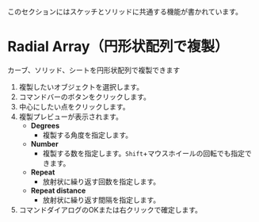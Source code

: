 
<Callout emoji="">このセクションにはスケッチとソリッドに共通する機能が書かれています。</Callout>

# Radial Array（円形状配列で複製）

カーブ、ソリッド、シートを円形状配列で複製できます

<Reference shortcut="" command="Radial Array" button="コマンドバー右" />

1. 複製したいオブジェクトを選択します。
2. コマンドバーのボタンをクリックします。
3. 中心にしたい点をクリックします。
4. 複製プレビューが表示されます。
   - **Degrees**
      - 複製する角度を指定します。
   - **Number**
      - 複製する数を指定します。`Shift`+マウスホイールの回転でも指定できます。
   - **Repeat**
      - 放射状に繰り返す回数を指定します。
   - **Repeat distance**
      - 放射状に繰り返す間隔を指定します。
5. コマンドダイアログのOKまたは右クリックで確定します。

